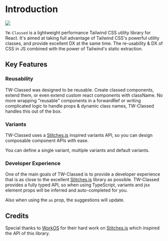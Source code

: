 
# Introduction

<img src="/tw-classed.jpg" className="w-full object-contain" />

`TW-Classed` is a lightweight performance Tailwind CSS utility library for React. It's aimed at taking full advantage of Tailwind CSS's powerful utility classes, and provide excellent DX at the same time. The re-usability & DX of CSS in JS combined with the power of Tailwind's static extraction.

## Key Features

### Reusability

TW-Classed was designed to be reusable. Create classed components, extend them, or even extend custom react components with className. No more wrapping "reusable" components in a forwardRef or writing complicated logic to handle props & dynamic class names, TW-Classed handles this out of the box.

### Variants

TW-Classed uses a [Stitches.js](https://stitches.dev) inspired variants API, so you can design composable component APIs with ease.

You can define a single variant, multiple variants and default variants.

### Developer Experience

One of the main goals of TW-Classed is to provide a developer experience that is as close to the excellent [Stitches.js](https://stitches.dev) library as possible. TW-Classed provides a fully typed API, so when using TypeScript, variants and jsx element props will be inferred and auto-completed for you.

Also when using the `as` prop, the suggestions will update.

## Credits

Special thanks to [WorkOS](https://workos.com/) for their hard work on [Stitches.js](https://stitches.dev) which inspired the API of this library.

